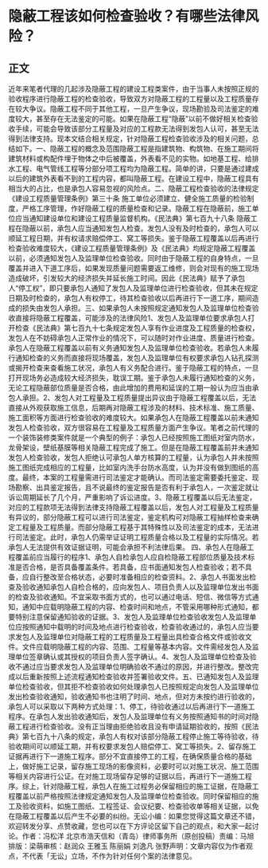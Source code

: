 # 隐蔽工程该如何检查验收？有哪些法律风险？
## 正文
近年来笔者代理的几起涉及隐蔽工程的建设工程类案件，由于当事人未按照正规的验收程序进行隐蔽工程的检查验收，导致双方对隐蔽工程的工程量以及工程质量存在较大争议。隐蔽工程不同于其他工程，一旦产生争议，现场勘验及司法鉴定的难度较大，甚至存在无法鉴定的可能。如果在隐蔽工程“隐蔽”以前不做好相关检查验收手续，可能会导致该部分工程量及对应的工程款无法得到发包人认可，甚至无法得到法律支持。现本文结合相关规定，针对隐蔽工程检查验收涉及的相关问题，总结如下。一、隐蔽工程的概念及范围隐蔽工程是指建筑物、构筑物、在施工期间将建筑材料或构配件埋于物体之中后被覆盖，外表看不见的实物。如地基工程、给排水工程、电气管线工程等分部分项工程均为隐蔽工程。简单的讲，只要是通过建成以后的建筑外表看不到的工程内容，都叫隐蔽工程。在建设工程中，隐蔽工程具有相当大的占比，也是承包人容易忽视的风险点。二、隐蔽工程检查验收的法律规定《建设工程质量管理条例》第三十条 施工单位必须建立、健全施工质量的检验制度，严格工序管理，作好隐蔽工程的质量检查和记录。隐蔽工程在隐蔽前，施工单位应当通知建设单位和建设工程质量监督机构。《民法典》第七百九十八条 隐蔽工程在隐蔽以前，承包人应当通知发包人检查。发包人没有及时检查的，承包人可以顺延工程日期，并有权请求赔偿停工、窝工等损失。鉴于隐蔽工程覆盖以后再进行检查验收难度较大，《建设工程质量管理条例》及《民法典》均规定隐蔽工程覆盖以前，必须通知发包人及监理单位检查验收。同时由于隐蔽工程的自身特点，一旦覆盖并进入下道工序后，如果发现质量问题需要返工维修，则会对现有的施工现场造成破坏，引发较大的经济损失并延长施工时间。因此《民法典》赋予了承包人“停工权”，即只要承包人通知了发包人及监理单位进行检查验收，但其未在规定日期及时检查的，承包人有权停工，待其检查验收以后再进行下一道工序，期间造成的损失由发包人承担。三、如果承包人未按照规定通知发包人及监理单位检查验收直接将隐蔽工程覆盖，可能涉及的法律风险1、发包人及监理单位要求承包人打开检查《民法典》第七百九十七条规定发包人享有作业进度及工程质量的检查权，发包人在不妨碍承包人正常作业的情况下，可以随时对作业进度、质量进行检查。承包人在隐蔽工程覆盖以前有义务通知发包人及监理单位检查验收。若承包人未履行通知检查的义务而直接将现场覆盖，发包人及监理单位有权要求承包人钻孔探测或揭开检查来查看施工状况，承包人有义务配合进行。鉴于隐蔽工程的特点，一旦打开现场务必造成较大经济损失，耽误工期。鉴于承包人未履行通知检查的义务，无论工程隐蔽部位质量是否合格，由此增加的费用和延误的工期一般认为应当由承包人承担。2、发包人对工程量及工程质量提出异议由于隐蔽工程覆盖以后，无法直接从外观获取施工信息，后期再对隐蔽工程涉及的材料、技术标准、施工质量、施工面积等方面进行检查验收的难度较大。如果承包人在隐蔽工程覆盖以前未通知发包人检查验收，双方很容易在工程量及工程质量方面产生争议。笔者之前代理的一个装饰装修类案件就是一个典型的例子：承包人已经按照施工图纸对室内防水，龙骨架设，壁纸基膜等相关隐蔽工程完成了施工。但是在隐蔽工程覆盖前并未通知发包人检查验收，发包人拒绝认可承包人单方核算的工程量，认为承包人并未按照施工图纸完成相应的工程量，比如室内洗手台防水高度，认为并没有做到图纸的高度。最终，本案的工程量需进行司法鉴定才能确认。而司法鉴定需要委托鉴定、现场勘察、出具鉴定报告，且不说最终的鉴定报告是否有利于承包人，一次鉴定就让诉讼周期延长了几个月，严重影响了诉讼进度。3、隐蔽工程覆盖以后无法鉴定，对应的工程款项无法得到法律支持隐蔽工程覆盖以后，发包人对工程量及工程质量有异议的，部分隐蔽工程可以进行司法鉴定，鉴定机构可对隐蔽工程抽样检查来确定工程量及工程质量。而部分隐蔽工程基于其特殊性以及司法鉴定的成本，无法进行司法鉴定。此时，承包人仍需举证证明工程质量合格以及工程量的实际情况。若承包人无法提供有效证据证明，可能会承担不利法律后果。 四、承包人在隐蔽工程覆盖前应当履行的程序1、承包人自检承包人应自检隐蔽工程部位质量及技术标准是否合格，是否具备覆盖条件。若具备，应书面通知发包人检查验收；若不具备，应自行整改至合格状态，必要时准备相应的检查资料。2、承包人书面发出检查及验收通知承包人自检合格的，应向发包人、项目负责人以及监理单位发出书面的检查及验收通知。不宜采取书面方式的，也可以通过电话、短信、微信等方式通知，通知中应载明隐蔽工程的内容、检查时间和地点，不管采用哪种形式通知，都要特别注意保留通知验收的证据。3、发包人及监理单位检查验收发包人及监理单位应按照通知中载明的时间及地点进行检查验收，检查验收通过的，承包人应当要求发包人及监理单位对隐蔽工程的工程质量及工程量出具检查合格文件或验收文件。文件应载明隐蔽工程的内容、范围、工程量等基本内容。文件需经发包人及监理单位签章确认或其授权的项目负责人签字确认。4、发包人及监理单位检查及验收不通过应当要求发包人及监理单位明确验收不通过的原因，并进行整改。整改完成以后重新按照上述流程通知检查验收并签署验收文件。五、已通知发包人及监理单位检查验收，但其拒不检查验收如何处理承包人已按照规定向发包人及监理单位发出检查验收通知，验收通知书也注明了时间、地点，但对方未按约进行验收的，承包人可以采取以下两种方式处理：1、停工，待验收通过以后再进行下一道施工程序。在承包人发出验收通知后，发包人及监理单位有义务按照通知书的时间对隐蔽工程进行检查验收。没有正当理由拒绝验收且没有申请延期验收的，按照《民法典》第七百九十八条的规定，承包人有权对该部分隐蔽工程停止施工等待验收，待验收期间可以顺延工期，并有权要求发包人赔偿停工、窝工等损失。2、留存施工证据再进行下一道施工程序。部分不宜直接停工的工程，在确保质量合格的基础上，做好施工记录，留存施工现场的影像资料，必要时可以对施工状况、施工范围等相关内容进行公证。在对施工现场留存足够的证据以后，再进行下一道施工程序。综上，针对隐蔽工程，承包人在施工过程务必保留相应的施工证据，在隐蔽工程覆盖以前严格按照法律规定通知发包人及监理单位检查验收。同时保留相应的施工及验收资料，如施工图纸、工程签证、会议纪要、检查验收单等相关证据，以免在隐蔽工程覆盖以后产生不必要的纠纷。无讼小编：如果您觉得这篇文章还不错，欢迎转发分享、点赞收藏，您也可以在下方评论区留下自己的观点，和大家一起讨论。作者：冯松洋 北京市浩天信和（青岛）律师事务所（原创投稿）责编：马旭排版：梁萌审核：赵润众 王雅玉 陈丽娟 刘逸凡 张野声明：文章内容仅为作者观点，不代表「无讼」立场，不作为针对任何个案的法律意见。